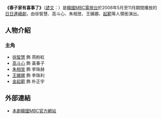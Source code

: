 {{Infobox Television
| show_name         = 春子家有喜事了
| original_name      = {{lang|ko|춘자네 경사났네}}
| image                = [[File:Chunja_Happy_Events.jpg|250px]]
| caption              = 
| genre                = 
| format               = 
| creator              = 
| developer            = 
| writer               = [[具賢淑|具賢淑]]、[[鄭義妍|鄭義妍]]
| director             = [[張根秀|張根秀]]、[[朱成宇|朱成宇]]
| creative_director    = 
| presenter            = 
| starring             = [[徐智慧|徐智慧]]、[[高斗心|高斗心]]、[[朱相昱|朱相昱]]、[[王嬪娜|王嬪娜]]、[[金起範|金起範]]
| theme_song           = 
| opentheme            =  
| endtheme             = 
| composer             = 
| country              = {{KOR}}
| language             = [[韓語|韓語]]
| num_episodes         = 111
| location             =
| runtime              = 
| company              = 
| distributor          = 
| channel              = [[韓國文化廣播公司|MBC電視台]]
| first_run            = {{KOR}}
| first_aired          = {{start date|2008|5|19}}
| last_aired           = {{end date|2008|11|13}}
| preceded_by          = 
| followed_by          = 
| related              = 
| website              = http://www.imbc.com/broad/tv/drama/chunzane/
}}

'''《春子家有喜事了》'''（[[諺文|諺文]]：'''{{lang|ko|춘자네 경사났네}}'''）是[[韓國|韓國]][[韓國文化廣播公司|MBC電視台]]於2008年5月至11月期間播放的[[MBC日日連續劇|日日連續劇]]，由徐智慧、高斗心、朱相昱、王嬪娜、[[金起範|起範]]等人領銜演出。

== 人物介紹 ==
===主角===
*[[徐智慧|徐智慧]] 飾 燕粉紅
*[[高斗心|高斗心]] 飾 黃春子
*[[朱相昱|朱相昱]] 飾 李珠赫
*[[王嬪娜|王嬪娜]] 飾 李珠利
*[[起範|金起範]] 飾 朴正宇

== 外部連結 ==
*[http://www.imbc.com/broad/tv/drama/chunzane/ 本劇韓國MBC官方網站] {{Wayback|url=http://www.imbc.com/broad/tv/drama/chunzane/ |date=20100822142009 }} {{ko icon}}

{{電視節目的變遷
|電視台=[[韓國文化廣播公司|MBC]]
|播放檔次=[[日日連續劇|日日連續劇]]
|節目名稱=春子家有喜事了<br />（2008.5.19 - 2008.11.13）
|上一節目=[[阿峴洞夫人|阿峴洞夫人]]<br />（2007.7.16 - 2008.5.9）
|下一節目=[[愛你，不要哭泣|愛你，不要哭泣]]<br />（2008.11.17 - 2009.5.22）
}}
{{Cat also|Chunjane Gyeongsanassne|MBC日日連續劇|2008年韓國電視劇集|韓國偶像劇|姊弟戀題材電視劇}}

{{Korea-stub}}
{{TV-stub}}